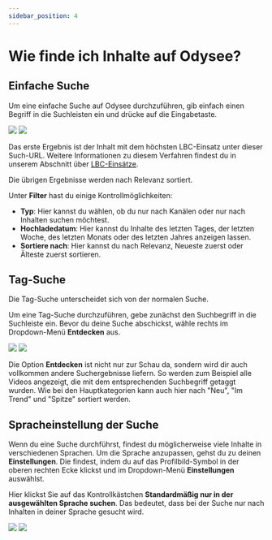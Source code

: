 ---
sidebar_position: 4
---

# Wie finde ich Inhalte auf Odysee? 

## Einfache Suche

Um eine einfache Suche auf Odysee durchzuführen, gib einfach einen Begriff in die Suchleisten ein und drücke auf die Eingabetaste.

![](/img/de/most_supported_example_dark.png#dark)
![](/img/de/most_supported_example_light.png#light)

Das erste Ergebnis ist der Inhalt mit dem höchsten LBC-Einsatz unter dieser Such-URL. Weitere Informationen zu diesem Verfahren findest du in unserem Abschnitt über [LBC-Einsätze](/category-blockchain/category-staking/naming).

Die übrigen Ergebnisse werden nach Relevanz sortiert.

Unter **Filter** hast du einige Kontrollmöglichkeiten:

- **Typ**: Hier kannst du wählen, ob du nur nach Kanälen oder nur nach Inhalten suchen möchtest.
- **Hochladedatum**: Hier kannst du Inhalte des letzten Tages, der letzten Woche, des letzten Monats oder des letzten Jahres anzeigen lassen.
- **Sortiere nach**: Hier kannst du nach Relevanz, Neueste zuerst oder Älteste zuerst sortieren.

## Tag-Suche

Die Tag-Suche unterscheidet sich von der normalen Suche.

Um eine Tag-Suche durchzuführen, gebe zunächst den Suchbegriff in die Suchleiste ein. Bevor du deine Suche abschickst, wähle rechts im Dropdown-Menü **Entdecken** aus. 

![](/img/de/locate_tag_search_dark.png#dark)
![](/img/de/locate_tag_search_light.png#light)

Die Option **Entdecken** ist nicht nur zur Schau da, sondern wird dir auch vollkommen andere Suchergebnisse liefern. So werden zum Beispiel alle Videos angezeigt, die mit dem entsprechenden Suchbegriff getaggt wurden. Wie bei den Hauptkategorien kann auch hier nach "Neu", "Im Trend" und "Spitze" sortiert werden. 

## Spracheinstellung der Suche

Wenn du eine Suche durchführst, findest du möglicherweise viele Inhalte in verschiedenen Sprachen. Um die Sprache anzupassen, gehst du zu deinen **Einstellungen**. Die findest, indem du auf das Profilbild-Symbol in der oberen rechten Ecke klickst und im Dropdown-Menü **Einstellungen** auswählst.

Hier klickst Sie auf das Kontrollkästchen **Standardmäßig nur in der ausgewählten Sprache suchen**. Das bedeutet, dass bei der Suche nur nach Inhalten in deiner Sprache gesucht wird.

![](/img/de/locate_only_my_language_settting_dark.png#dark)
![](/img/de/locate_only_my_language_settting_light.png#light)
